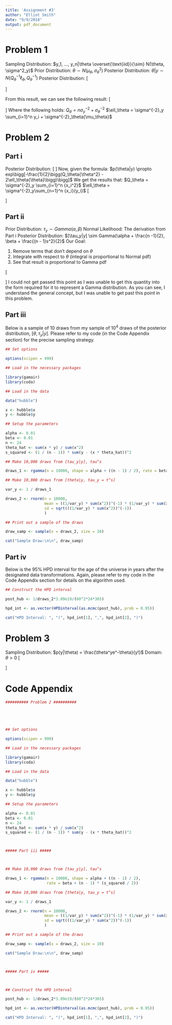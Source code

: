 ```yaml
---
title: 'Assignment #3'
author: "Elliot Smith"
date: "9/9/2018"
output: pdf_document
---
```


# Problem 1

Sampling Distribution: $y_1, ..., y_n|\theta \overset{\text{iid}}{\sim} N(\theta, \sigma^2_y)$
\newline
Prior Distribution: $\theta \sim N(\mu_\theta, \sigma^2_\theta)$
\newline
Posterior Distribution: $\theta|y \sim N(Q^{-1}_\theta{\ell_\theta}, Q^{-1}_\theta)$
\newline
\newline
Posterior Distribution:
\newline
\[
\begin{aligned}
p(\theta|y) & \propto p(y|\theta)p(\theta) \\
& = \Bigg[\frac{1}{\sqrt{2\pi\sigma^2_y}}\Bigg]^n{exp\Bigg(-\frac{1}{2\sigma^2_y}\sum_{i=1}^n(y_i - \theta)^2\Bigg)}
\times \frac{1}{\sqrt{2\pi\sigma^2_\theta}}{exp\Bigg(-\frac{1}{2\sigma^2_\theta}(\theta - \mu_\theta)^2\Bigg)} \\
& \propto {exp\Bigg(-\frac{1}{2\sigma^2_\theta}(\theta - \mu_\theta)^2\Bigg)}
\times {exp\Bigg(-\frac{1}{2\sigma^2_y}\sum_{i=1}^n(y_i - \theta)^2\Bigg)} \\
& = exp\Bigg(-\frac{\theta^2 - 2\theta{\mu_\theta} + \mu_\theta^2}{2\sigma^2_\theta}\Bigg)
\times exp\Bigg(-\frac{\sum_{i=1}^n (y_i^2 - 2\theta{y_i} + \theta^2)}{2\sigma^2_y}\Bigg) \\
& = exp\Bigg(\frac{-\theta^2 + 2\theta{\mu_\theta} - \mu_\theta^2}{2\sigma^2_\theta}
- \frac{\sum_{i=1}^n (y_i^2 - 2\theta{y_i} + \theta^2)}{2\sigma^2_y}\Bigg) \\
& = exp\Bigg(\frac{\sigma^2_y[-\theta^2 + 2\theta{\mu_\theta} - \mu_\theta^2] - \sigma^2_\theta[\sum_{i=1}^n (y_i^2 - 2\theta{y_i} + \theta^2)]}
{2\sigma^2_\theta{\sigma^2_y}}\Bigg) \\
& = exp\Bigg(\frac{-\theta^2(\sigma^2_y + n \sigma^2_\theta) + 2\theta(\mu_\theta\sigma^2_y + \sigma^2_\theta{y_1} + ... + \sigma^2_\theta{y_n})
- (\mu_\theta^2{\sigma^2_y + \sigma^2_\theta{y_1^2}} + ... + \sigma^2_\theta{y_n^2})}{2\sigma^2_\theta{\sigma^2_y}}\Bigg) \\
& = exp\Bigg(\frac{-\theta^2 + 2\theta\frac{\mu_\theta{\sigma^2_y} + \sum_{i=1}^n \sigma^2_\theta{y_i}}{\sigma^2_y + n\sigma^2_\theta} - 
\bigg(\frac{\mu_\theta\sigma^2_y + \sum_{i=1}^n \sigma^2_\theta{y_i}}{\sigma^2_y + n\sigma^2_\theta}\bigg)}{2\frac{\sigma^2_\theta{\sigma^2_y}}{\sigma^2_y + n\sigma^2_\theta}}\Bigg)
\times exp\Bigg(-\frac{\mu_\theta^2\sigma_y^2 + \sum_{i=1}^n \sigma^2_\theta{y_i^2}}{2\sigma^2_\theta\sigma^2_y}\Bigg) \\
& = exp\Bigg(-\frac{\bigg(\theta - \frac{\mu_\theta\sigma^2_y + \sum_{i=1}^n \sigma^2_\theta{y_i}}{\sigma^2_y + n\sigma^2_\theta}\bigg)^2}
{2\frac{\sigma^2_\theta\sigma^2_y}{\sigma^2_y + n\sigma^2_\theta}}\Bigg) \\
\end{aligned}
\]

\newpage

From this result, we can see the following result:
\newline
\[
\begin{aligned}
\theta|y & \sim N\bigg(\frac{\mu_\theta\sigma^2_y + \sum_{i=1}^n \sigma_\theta^2{y_i}}{\sigma^2_y + n\sigma^2_\theta},
\frac{\sigma^2_y\sigma^2_\theta}{\sigma^2_y + n\sigma^2_\theta}\bigg) \\
& \sim N\bigg(\frac{\mu_\theta\sigma^{-2}_\theta + {\sigma_y^{-2}}\sum_{i=1}^n {y_i}}{\sigma^{-2}_\theta + n\sigma^{-2}_y},
\frac{1}{\sigma^{-2}_\theta + n\sigma^{-2}_y}\bigg) \\
& \sim N(Q^{-1}_\theta{\ell_\theta}, Q^{-1}_\theta)
\end{aligned}
\]
\newline
Where the following holds:
\newline
\newline
$Q_\theta = n\sigma^{-2}_y + \sigma^{-2}_\theta$
\newline
$\ell_\theta = \sigma^{-2}_y \sum_{i=1}^n y_i + \sigma^{-2}_\theta{\mu_\theta}$

# Problem 2

## Part i

Posterior Distribution:
\newline
\[
\begin{aligned}
p(\theta|y, \tau_y) & = \frac{1}{\sqrt{2\pi{\sigma^2_y}}}exp\bigg[-\frac{1}{2\sigma^2_y}\sum_{i=1}^n (y_i - \theta{x_i})^2\bigg] \\
& \propto exp\bigg[-\frac{1}{2\sigma^2_y}\sum_{i=1}^n (y_i - \theta{x_i})^2\bigg] \\
& = exp\Bigg[-\frac{1}{2}\bigg(\frac{1}{\sigma^2_y}\sum_{i=1}^n (y_i^2 -2\theta{x_i}{y_i} + \theta^2{x_i^2}\bigg)\Bigg] \\
& = exp\Bigg[-\frac{1}{2}\bigg(\frac{1}{\sigma^2_y}\bigg[\sum_{i=1}^n y_i^2 - \sum_{n=1}^n 2\theta{x_i}{y_i} + \sum_{i=1}^n \theta^2{x_i^2}\bigg]\bigg)\Bigg] \\
& = exp\Bigg[-\frac{1}{2}\bigg(\frac{1}{\sigma^2_y}\bigg[\sum_{i=1}^n y_i^2 - {2\theta}\sum_{n=1}^n {x_i}{y_i} + {\theta^2} \sum_{i=1}^n {x_i^2}\bigg]\bigg)\Bigg] \\
& = exp\Bigg[-\frac{1}{2}\bigg(\sigma^{-2}_y\sum_{i=1}^n y_i^2 - {2\theta}\sigma^{-2}_y\sum_{n=1}^n {x_i}{y_i} + {\theta^2}\sigma^{-2}_y \sum_{i=1}^n {x_i^2}\bigg)\Bigg] \\
& \propto exp\Bigg[-\frac{1}{2}\bigg({\theta^2}\sigma^{-2}_y \sum_{i=1}^n {x_i^2} - {2\theta}\sigma^{-2}_y\sum_{n=1}^n {x_i}{y_i}\bigg)\Bigg] \\
\end{aligned}
\]
\newline
Now, given the formula: $p(\theta|y) \propto exp\bigg[-\frac{1}{2}\bigg(Q_\theta{\theta^2} - 2\ell_\theta{\theta}\bigg)\bigg]$
\newline
\newline
We get the results that:
\newline
\newline
$Q_\theta = \sigma^{-2}_y \sum_{i=1}^n {x_i^2}$
\newline
$\ell_\theta = \sigma^{-2}_y\sum_{n=1}^n {x_i}{y_i}$
\newline
\[
\begin{aligned}
p(\theta|y, \tau_y) & \sim N(Q_\theta^{-1}\ell_\theta, Q_\theta^{-1}) \\
& \sim N\bigg(\big(\sigma^{-2}_y \sum_{i=1}^n {x_i^2}\big)^{-1} \times \sigma^{-2}_y\sum_{n=1}^n {x_i}{y_i}, \big(\sigma^{-2}_y \sum_{i=1}^n {x_i^2}\big)^{-1} \bigg)
\end{aligned}
\]

## Part ii

Prior Distribution: $\tau_y \sim Gamma(\alpha, \beta)$
\newline
Normal Likelihood: The derivation from Part i
\newline
Posterior Distribution: $[\tau_y|y] \sim Gamma(\alpha + \frac{n -1}{2}, \beta + \frac{(n - 1)s^2}{2}$
\newline
\newline
Our Goal:

1. Remove terms that don't depend on $\theta$
2. Integrate with respect to $\theta$ (integral is proportional to Normal pdf)
3. See that result is proportional to Gamma pdf

\[
\begin{aligned}
p(\tau_t|y) & = \int_\theta p(\tau_y, \theta|y)p(\theta)d{\theta} \\
& = \int_\theta p(\tau_y)p(y|\theta, \tau_y)d{\theta} \\
& = \int_\theta \theta^{\alpha-1}e^{-\beta{\theta}} \times
exp\Bigg[-\frac{1}{2}\bigg(\theta^2{\sigma_y^{-2}}\sum_{i=1}^n x_i^2 - 2\theta{\sigma_y^{-2}}\sum_{i=1}^n {x_i}{y_i}\bigg)\Bigg]d\theta \\
& = \int_\theta \theta^{\alpha-1} \times
exp\Bigg[-\frac{1}{2}\bigg(\theta^2{\sigma_y^{-2}}\sum_{i=1}^n x_i^2 - 2\theta{\sigma_y^{-2}}\sum_{i=1}^n {x_i}{y_i}\bigg) - {\beta{\theta}}\Bigg]d\theta \\
\end{aligned}
\]
\newline
I could not get passed this point as I was unable to get this quantity into the form required for it to represent a Gamma distribution. As you can see, I understand the general concept, but I was unable to get past this point in this problem.

## Part iii

Below is a sample of 10 draws from my sample of $10^4$ draws of the posterior distribution, $[\theta, \tau_y|y]$. Please refer to my code (in the Code Appendix section) for the precise sampling strategy.

```r

## Set options

options(scipen = 999)

## Load in the necessary packages

library(gamair)
library(coda)

## Load in the data

data("hubble")

x <- hubble$x
y <- hubble$y

## Setup the parameters

alpha <- 0.01
beta <- 0.01
n <- 24
theta_hat <- sum(x * y) / sum(x^2)
s_squared <- (1 / (n - 1)) * sum(y - (x * theta_hat))^2

## Make 10,000 draws from [tau_y|y], tau^s

draws_1 <- rgamma(n = 10000, shape = alpha + ((n - 1) / 2), rate = beta + (n - 1) * (s_squared / 2))

## Make 10,000 draws from [theta|y, tau_y = t^s]

var_y <- 1 / draws_1

draws_2 <- rnorm(n = 10000,
                 mean = ((1/var_y) * sum(x^2))^(-1) * (1/var_y) * sum(x * y),
                 sd = sqrt(((1/var_y) * sum(x^2))^(-1))
                 )

## Print out a sample of the draws

draw_samp <- sample(x = draws_2, size = 10)

cat("Sample Draw:\n\n", draw_samp)

```

## Part iv

Below is the 95% HPD interval for the age of the universe in years after the designated data transformations. Again, please refer to my code in the Code Appendix section for details on the algorithm used.

```r

## Construct the HPD interval

post_hub <- 1/draws_2*3.09e19/(60^2*24*365)

hpd_int <- as.vector(HPDinterval(as.mcmc(post_hub), prob = 0.95))

cat("HPD Interval: ", "(", hpd_int[1], ",", hpd_int[2], ")")

```

\newpage

# Problem 3

Sampling Distribution: $p(y|\theta) = \frac{\theta^ye^-\theta}{y!}$
\newline
Domain: $\theta > 0$
\newline
\newline
\[
\begin{aligned}
p(y|\theta) & = \prod_{i=1}^{n}\frac{\theta^{y_i}e^-{\theta}}{{y_i}!} \\
& = \theta^{{\sum_{i=1}^n}{y_i}}e^{-n\theta} \times \prod_{i=1}^n \frac{1}{{y_i}!} \\
log[p(y|\theta)] & = log\bigg[\theta^{{\sum_{i=1}^n}{y_i}}e^{-n\theta} \times \prod_{i=1}^n \frac{1}{{y_i}!}\bigg] \\
& = \bigg[{\sum_{i=1}^n}{y_i}\bigg]log(\theta) - n\theta - log\bigg[\sum_{i=1}^n{y_i}!\bigg] \\
\frac{d}{d\theta}log[p(y|\theta)] & = \frac{d}{d\theta}\Bigg[\bigg[{\sum_{i=1}^n}{y_i}\bigg]log(\theta)\Bigg]  - \frac{d}{d\theta}({n\theta}) + 0\\
& = \bigg[\sum_{i=1}^n{y_i}\bigg]{\frac{1}{\theta}} - n \\
\frac{d^2}{d\theta^2}log[p(y|\theta)] & = \bigg[\sum_{i=1}^n\frac{d}{d\theta} \theta^{-1}\bigg] + 0 \\
& = \frac{-\sum_{i=1}^n{y_i}}{\theta^2} \\
E\bigg[\frac{d^2log[p(y|\theta)]}{d\theta^2}\bigg|\theta\bigg] & = \frac{-n\theta}{\theta^2} \\
& = \frac{-n}{\theta} \\
\sqrt{-E\bigg[\frac{d^2log[p(y|\theta)]}{d\theta^2}\bigg|\theta\bigg]} & = \sqrt{\frac{n}{\theta}} \\
& \propto \theta^{-\frac{1}{2}} \\
& \sim Gamma\bigg(\alpha = \frac{1}{2}, \beta = 0\bigg)
\end{aligned}
\]

\newpage

# Code Appendix

```r

########## Problem 2 ##########





## Set options

options(scipen = 999)

## Load in the necessary packages

library(gamair)
library(coda)

## Load in the data

data("hubble")

x <- hubble$x
y <- hubble$y

## Setup the parameters

alpha <- 0.01
beta <- 0.01
n <- 24
theta_hat <- sum(x * y) / sum(x^2)
s_squared <- (1 / (n - 1)) * sum(y - (x * theta_hat))^2



##### Part iii #####



## Make 10,000 draws from [tau_y|y], tau^s

draws_1 <- rgamma(n = 10000, shape = alpha + ((n - 1) / 2),
                  rate = beta + (n - 1) * (s_squared / 2))

## Make 10,000 draws from [theta|y, tau_y = t^s]

var_y <- 1 / draws_1

draws_2 <- rnorm(n = 10000,
                 mean = ((1/var_y) * sum(x^2))^(-1) * (1/var_y) * sum(x * y),
                 sd = sqrt(((1/var_y) * sum(x^2))^(-1))
                 )

## Print out a sample of the draws

draw_samp <- sample(x = draws_2, size = 10)

cat("Sample Draw:\n\n", draw_samp)



##### Part iv #####



## Construct the HPD interval

post_hub <- 1/draws_2*3.09e19/(60^2*24*365)

hpd_int <- as.vector(HPDinterval(as.mcmc(post_hub), prob = 0.95))

cat("HPD Interval: ", "(", hpd_int[1], ",", hpd_int[2], ")")

```



